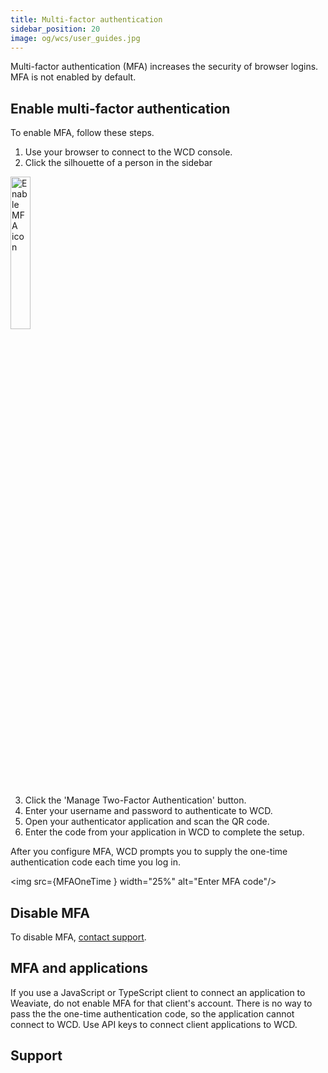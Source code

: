 ```yaml
---
title: Multi-factor authentication
sidebar_position: 20
image: og/wcs/user_guides.jpg
---
```



Multi-factor authentication (MFA) increases the security of browser logins. MFA is not enabled by default.

## Enable multi-factor authentication

To enable MFA, follow these steps.

1. Use your browser to connect to the WCD console.
1. Click the silhouette of a person in the sidebar

<img src={MFAEnableIcon} width="25%" alt="Enable MFA icon"/>

3. Click the 'Manage Two-Factor Authentication' button.
1. Enter your username and password to authenticate to WCD.
1. Open your authenticator application and scan the QR code.
1. Enter the code from your application in WCD to complete the setup.

After you configure MFA, WCD prompts you to supply the one-time authentication code each time you log in.

<img src={MFAOneTime } width="25%" alt="Enter MFA code"/>

## Disable MFA

To disable MFA, [contact support](mailto:support@weaviate.io).

## MFA and applications

If you use a JavaScript or TypeScript client to connect an application to Weaviate, do not enable MFA for that client's account. There is no way to pass the the one-time authentication code, so the application cannot connect to WCD. Use API keys to connect client applications to WCD.

## Support


<SupportAndTrouble />


<CustomScriptLoader/>
